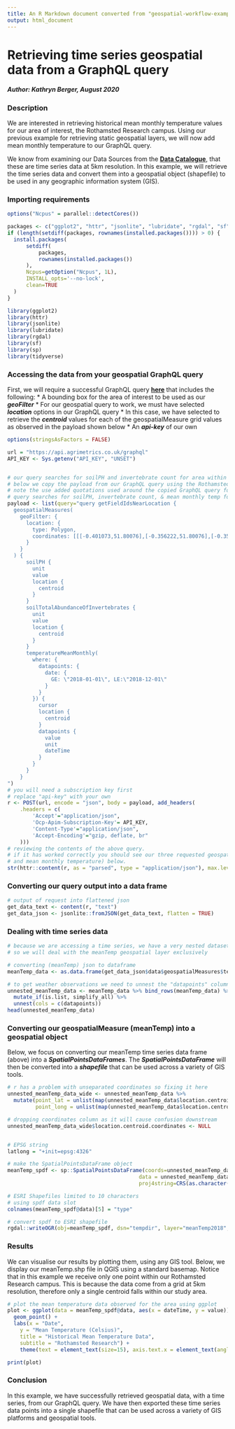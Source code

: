 ```yaml
---
title: An R Markdown document converted from "geospatial-workflow-examples/Rothamsted_timeseries_geospatial_query_demo.ipynb"
output: html_document
---
```


# Retrieving time series geospatial data from a GraphQL query

##### Author: Kathryn Berger, August 2020

### Description

We are interested in retrieving historical mean monthly temperature values for our area of interest, the Rothamsted Research campus. Using our previous example for retrieving static geospatial layers, we will now add mean monthly temperature to our GraphQL query.  

We know from examining our Data Sources from the __[Data Catalogue](https://app.agrimetrics.co.uk/catalog/data-sets)__, that these are time series data at 5km resolution. In this example, we will retrieve the time series data and convert them into a geospatial object (shapefile) to be used in any geographic information system (GIS).

### Importing requirements

```r
options("Ncpus" = parallel::detectCores())

packages <- c("ggplot2", "httr", "jsonlite", "lubridate", "rgdal", "sf", "sp", "tidyverse")
if (length(setdiff(packages, rownames(installed.packages()))) > 0) {
  install.packages(
      setdiff(
          packages, 
          rownames(installed.packages())
      ), 
      Ncpus=getOption("Ncpus", 1L),
      INSTALL_opts='--no-lock',
      clean=TRUE
  )  
}

library(ggplot2)
library(httr)
library(jsonlite)
library(lubridate)
library(rgdal)     
library(sf)
library(sp)
library(tidyverse)
```

### Accessing the data from your geospatial GraphQL query

First, we will require a successful GraphQL query __[here](https://app.agrimetrics.co.uk/graph-explorer
)__ that includes the following: 
* A bounding box for the area of interest to be used as our ***geoFilter***
* For our geospatial query to work, we must have selected ***location*** options in our GraphQL query
* In this case, we have selected to retrieve the ***centroid*** values for each of the geospatialMeasure grid values as observed in the payload shown below
* An ***api-key*** of our own

```r
options(stringsAsFactors = FALSE)

url = "https://api.agrimetrics.co.uk/graphql"
API_KEY <- Sys.getenv("API_KEY", "UNSET")


# our query searches for soilPH and invertebrate count for area within defined polygon geospatial filter
# below we copy the payload from our GraphQL query using the Rothamsted bounding box for our geoFilter
# note the use added quotations used around the copied GraphQL query for reading into R
# query searches for soilPH, invertebrate count, & mean monthly temp for area within defined polygon geospatial filter
payload <- list(query="query getFieldIdsNearLocation {
  geospatialMeasures(
    geoFilter: {
      location: {
        type: Polygon, 
        coordinates: [[[-0.401073,51.80076],[-0.356222,51.80076],[-0.356222,51.819771],[-0.401073,51.819771],[-0.401073,51.80076]]]
      }
    }
  ) { 
      soilPH { 
        unit 
        value 
        location { 
          centroid 
        } 
      } 
      soilTotalAbundanceOfInvertebrates {
        unit
        value
        location {
          centroid
        }
      }
      temperatureMeanMonthly(
        where: {
          datapoints: {
            date: {
              GE: \"2018-01-01\", LE:\"2018-12-01\"
            }
          }
        }) {
          cursor
          location {
            centroid
          }
          datapoints {
            value
            unit
            dateTime
          }
        }
      }
    }
")
# you will need a subscription key first
# replace "api-key" with your own
r <- POST(url, encode = "json", body = payload, add_headers(
    .headers = c(
        'Accept'="application/json",
        'Ocp-Apim-Subscription-Key'= API_KEY,
        'Content-Type'="application/json",
        'Accept-Encoding'="gzip, deflate, br"
    )))
# reviewing the contents of the above query.
# if it has worked correctly you should see our three requested geospatialMeasures (soil PH, invertebrate abundance
# and mean monthly temperature) below.
str(httr::content(r, as = "parsed", type = "application/json"), max.level = 3)

```

### Converting our query output into a data frame 

```r
# output of request into flattened json
get_data_text <- content(r, "text")
get_data_json <- jsonlite::fromJSON(get_data_text, flatten = TRUE)
```

### Dealing with time series data

```r
# because we are accessing a time series, we have a very nested dataset
# so we will deal with the meanTemp geospatial layer exclusively 

# converting (meanTemp) json to dataframe
meanTemp_data <- as.data.frame(get_data_json$data$geospatialMeasures$temperatureMeanMonthly)

# to get weather observations we need to unnest the "datapoints" column
unnested_meanTemp_data <- meanTemp_data %>% bind_rows(meanTemp_data) %>%    
  mutate_if(is.list, simplify_all) %>%    
  unnest(cols = c(datapoints))
head(unnested_meanTemp_data)
```

### Converting our geospatialMeasure (meanTemp) into a geospatial object

Below, we focus on converting our meanTemp time series data frame (above) into a ***SpatialPointsDataFrames***. The ***SpatialPointsDataFrame*** will then be converted into a ***shapefile*** that can be used across a variety of GIS tools. 

```r
# r has a problem with unseparated coordinates so fixing it here
unnested_meanTemp_data_wide <- unnested_meanTemp_data %>%
  mutate(point_lat = unlist(map(unnested_meanTemp_data$location.centroid.coordinates,2)),
         point_long = unlist(map(unnested_meanTemp_data$location.centroid.coordinates,1)))

# dropping coordinates column as it will cause confusion downstream
unnested_meanTemp_data_wide$location.centroid.coordinates <- NULL


# EPSG string
latlong = "+init=epsg:4326"

# make the SpatialPointsDataFrame object
meanTemp_spdf <- sp::SpatialPointsDataFrame(coords=unnested_meanTemp_data_wide[, c("point_long", "point_lat")],
                                          data = unnested_meanTemp_data_wide, 
                                          proj4string=CRS(as.character(latlong)))

# ESRI Shapefiles limited to 10 characters 
# using spdf data slot
colnames(meanTemp_spdf@data)[5] = "type"

# convert spdf to ESRI shapefile
rgdal::writeOGR(obj=meanTemp_spdf, dsn="tempdir", layer="meanTemp2018", driver="ESRI Shapefile", overwrite_layer = TRUE ) 
```

### Results
 
We can visualise our results by plotting them, using any GIS tool. Below, we display our meanTemp.shp file in QGIS using a standard basemap. Notice that in this example we receive only one point within our Rothamsted Research campus. This is because the data come from a grid at 5km resolution, therefore only a single centroid falls within our study area.

<!-- ![rothamsted_meantemp_demo.png](./rothamsted_meantemp_demo.png) -->

```r
# plot the mean temperature data observed for the area using ggplot
plot <- ggplot(data = meanTemp_spdf@data, aes(x = dateTime, y = value)) +
  geom_point() +
  labs(x = "Date",
    y = "Mean Temperature (Celsius)",
    title = "Historical Mean Temperature Data",
    subtitle = "Rothamsted Research") +
    theme(text = element_text(size=15), axis.text.x = element_text(angle = 90))  

print(plot)
```

### Conclusion
 
In this example, we have successfully retrieved geospatial data, with a time series, from our GraphQL query. We have then exported these time series data points into a single shapefile that can be used across a variety of GIS platforms and geospatial tools. 

